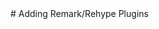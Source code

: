
<PageTitle title="Adding Remark/Rehype Plugins" />

<Sidebar />
<MDXDocs>
  <DocsAd />
  # Adding Remark/Rehype Plugins
  <Author author="Manu Anish" displayName="manuanish" date="24/5/22" />
  <br />
  <NextPage
    nextPage="Deployment Guides"
    previousPage="Creating your own components"
    prevHref="/docs/customization/adding-components"
    nextHref="/docs/deployment/"
  />
</MDXDocs>
